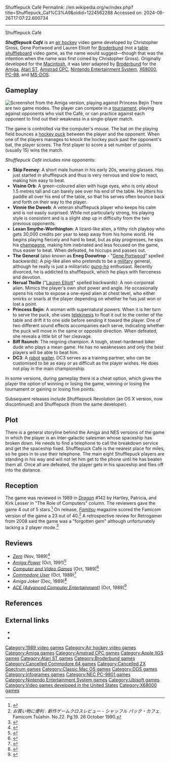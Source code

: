 Shufflepuck Café
Permalink: //en.wikipedia.org/w/index.php?title=Shufflepuck_Caf%C3%A9&oldid=1224562288
Accessed on: 2024-06-26T17:07:22.600734



------
Shufflepuck Café
{{Infobox video game
|title=Shufflepuck Café
|image= Shufflepuck Café Coverart.png
|caption=Cover art by [[Gary Ruddell]]
|developer=Christopher Gross<br />Gene Portwood<br />[[Lauren Elliott]]
|publisher=[[Broderbund]]<br />[[Ubisoft]]
|released=6 July 1989
|genre=[[Sports video game|Sports]]
|modes=[[Single-player]]
|platforms=[[Amiga]], [[Apple IIGS]], [[Atari ST]], [[Amstrad CPC]], [[MS-DOS]], [[Nintendo Entertainment System|Famicom]], [[Classic Mac OS|Macintosh]], [[PC-98]], [[ X68000]]
}}

'''''Shufflepuck Café''''' is an [[air hockey]] video game developed by Christopher Gross, Gene Portwood and Lauren Elliott for [[Broderbund]] (not a [[table shuffleboard]] video game, as the name would suggest—though that was the intention when the name was first coined by Christopher Gross). Originally developed for the [[Classic Mac OS|Macintosh]], it was later adapted by [[Broderbund]] for the [[Amiga]], [[Atari ST]], [[Amstrad CPC]], [[Nintendo Entertainment System]], [[X68000]], [[PC-98]], and [[MS-DOS]].

==Gameplay==
[[File:ShufflepuckCafe Screenshot.png|thumb|left|Screenshot from the Amiga version, playing against Princess Bejin]]
There are two game modes. The player can compete in a [[tournament]], playing against opponents who visit the Café, or can practice against each opponent to find out their weakness in a single-player match.

The game is controlled via the computer's mouse. The bat on the playing field bounces a [[hockey puck]] between the player and the opponent. When one of the players manages to knock the hockey puck past the opponent's bat, the player scores. The first player to score a set number of points (usually 15) wins the match.

''Shufflepuck Café'' includes nine opponents:
*'''Skip Feeney''': A short male human in his early 20s, wearing glasses. Has just started in shufflepuck and thus is very nervous and slow to react, making him easy to beat.
*'''Visine Orb''': A green-coloured alien with huge eyes, who is only about 1.5 metres tall and can barely see over his end of the table. He jitters his paddle all over his end of the table, so that his serves often bounce back and forth on their way to the player.
*'''Vinnie the Dweeb''': A veteran shufflepuck player who keeps his calm and is not easily surprised. While not particularly strong, his playing style is consistent and is a slight step up in difficulty from the two previous opponents.
*'''Lexan Smythe-Worthington''': A lizard-like alien, a filthy rich playboy who gets 30,000 credits per year to keep away from his home world. He begins playing fiercely and hard to beat, but as play progresses, he sips his [[champagne]], making him inebriated and less focused on the game, thus easier to beat. When defeated, he hiccups and passes out.
*'''The General''' (also known as '''Eneg Doowtrop''' - "[[Gene Portwood]]" spelled backwards): A pig-like alien who pretends to be a [[military]] general, although he really is just a militaristic [[gung-ho]] enthusiast. Recently divorced, he is addicted to shufflepuck, which he plays with fierceness and devotion.
*'''Nerual Ttoille''' ("[[Lauren Elliott]]" spelled backwards): A non-corporeal alien. Mimics the player's own shot power and angle. He occasionally opens his robe to expose a one-eyed alien at chest level, who either smirks or snarls at the player depending on whether he has just won or lost a point.
*'''Princess Bejin''': A woman with supernatural powers. When it is her turn to serve the puck, she uses [[telekinesis]] to float it out to the center of the table and drift it to one side before sending it toward the player. One of two different sound effects accompanies each serve, indicating whether the puck will move in the same or opposite direction. When defeated, she reveals a little bit of her cleavage.
*'''Biff Raunch''': The reigning champion. A tough, street-hardened biker dude who plays a mean game. He has no weaknesses and only the best players will be able to beat him.
*'''DC3''': A [[robot]] [[waiter]]. DC3 serves as a training partner, who can be customised to be as easy or as difficult as the player wishes. He does not play in the main championship.

In some versions, during gameplay there is a cheat option, which gives the player the option of winning or losing the game, winning or losing the tournament or gaining or losing five points.

Subsequent releases include Shufflepuck Revolution (an OS X version, now discontinued) and Shufflepuck (from the same developer).

==Plot==
There is a general storyline behind the Amiga and NES versions of the game in which the player is an inter-galactic salesman whose spaceship has broken down. He needs to find a telephone to call the breakdown service and get the spaceship fixed. Shufflepuck Café is the nearest place for miles, so he goes in to use their telephone. The main eight Shufflepuck players are standing in his way and will not let him get to the phone until he has beaten them all. Once all are defeated, the player gets in his spaceship and flies off into the distance.

==Reception==
The game was reviewed in 1989 in ''[[Dragon (magazine)|Dragon]]'' #142 by Hartley, Patricia, and Kirk Lesser in "The Role of Computers" column. The reviewers gave the game 4{{frac|1|2}} out of 5 stars.<ref name="Dragon142">{{cite journal
|title=The Role of Computers
|last1=Lesser|last2=Lesser|last3=Lesser|first1=Hartley|first2=Patricia|first3=Kirk
|journal=Dragon
|issue=142
|date=February 1989
|pages=42–51}}</ref> On release, ''[[Famitsu]]'' magazine scored the Famicom version of the game a 23 out of 40.<ref>''お買い物に便利 : 新作ゲームクロスレビュー - シャッフル パック・カフェ''. Famicom Tsūshin. No.22. Pg.19. 26 October 1990.</ref> A retrospective review for Retrogamer from 2008 said the game was a "forgotten gem" although unfortunately lacking a 2 player mode.<ref>{{cite web|url=https://www.retrogamer.net/retro_games80/shufflepuck-cafe/|title = Shufflepuck Café &#124; Retro Gamer| date=4 August 2008 }}</ref>

==Reviews==
*''[[Zero (video game magazine)|Zero]]'' (Nov, 1989)<ref>{{cite web|url=https://archive.org/details/zero-magazine-01/page/n87/mode/2up|title = Zero Magazine Issue 01|date = November 1989}}</ref>
*''[[Amiga Power]]'' (Oct, 1991)<ref>[https://archive.org/stream/Amiga_Power_Issue_06_1991-10_Future_Publishing_GB#page/n87/mode/2up ]{{dead link|date=August 2022}}</ref>
*''[[Computer and Video Games]]'' (Oct, 1989)<ref>{{cite web|url=https://archive.org/details/cvg-magazine-095/page/n58/mode/2up|title = CVG Magazine Issue 095|date = October 1989}}</ref>
*''[[Commodore User]]'' (Oct, 1989)<ref>{{cite web|url=https://archive.org/details/commodore-user-magazine-73/page/n38/mode/2up|title=Commodore User Magazine Issue 73|date=October 1989}}</ref>
*''Amiga Joker'' (Dec, 1989)<ref>{{cite web |url=http://amigareviews.classicgaming.gamespy.com/shufflep.htm |title=Amiga reviews: Shufflepuck Cafe |website=amigareviews.classicgaming.gamespy.com |access-date=19 April 2022 |archive-url=https://web.archive.org/web/20080905094256/http://amigareviews.classicgaming.gamespy.com/shufflep.htm |archive-date=5 September 2008 |url-status=dead}}</ref>
*''[[ACE (magazine)|ACE (Advanced Computer Entertainment)]]'' (Oct, 1989)<ref>{{cite web|url=https://archive.org/details/ace-magazine-25/page/n66/mode/2up|title = ACE Magazine Issue 25|date = October 1989}}</ref>

==References==
{{reflist}}

==External links==
*{{Lemon Amiga game|id=958}}
*{{Internet Archive game|id=msdos_Shufflepuck_Cafe_1989|platform=MS-DOS}}

{{DEFAULTSORT:Shufflepuck Cafe}}
[[Category:1989 video games]]
[[Category:Air hockey video games]]
[[Category:Amiga games]]
[[Category:Amstrad CPC games]]
[[Category:Apple IIGS games]]
[[Category:Atari ST games]]
[[Category:Broderbund games]]
[[Category:Cancelled Commodore 64 games]]
[[Category:Cancelled ZX Spectrum games]]
[[Category:Classic Mac OS games]]
[[Category:DOS games]]
[[Category:Infogrames games]]
[[Category:NEC PC-9801 games]]
[[Category:Nintendo Entertainment System games]]
[[Category:Ubisoft games]]
[[Category:Video games developed in the United States]]
[[Category:X68000 games]]
